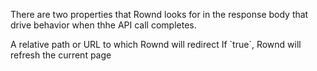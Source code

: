 There are two properties that Rownd looks for in the response body that drive behavior when thhe API call completes.

<Expandable title="Response Properties" defaultOpen="true">
  <ResponseField name="return_to">
  A relative path or URL to which Rownd will redirect
  </ResponseField>
  <ResponseField name="should_refresh_page">
  If `true`, Rownd will refresh the current page
  </ResponseField>
</Expandable>